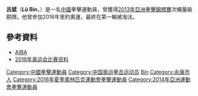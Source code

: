 {{Infobox boxer
|name        = 呂斌
|image       = 
|image_size  = 
|fullname    = 
|nickname    = 
|weight      = 次蠅量級
|height      = {{cvt|165|cm|ft}}
|reach       = 
|nationality = {{PRC}}
|birth_date  = {{Birth date and age|1994|10|18|df=yes}}
|birth_place = {{CHN}}[[浙江省|浙江省]][[永康市|永康市]][[龍山鎮_(永康市)|龍山鎮]]呂南宅四村
|style       = 
|total       = 
|wins        = 
|losses      = 
|draws       = 
|no contests = 
|KO          = 
|medaltemplates=
{{MedalSport|男子[[拳擊|拳擊]]}} 
{{MedalCountry|{{CHN}}}} 
{{MedalCompetition|[[亞洲拳擊錦標賽|亞洲拳擊錦標賽]]}}
{{MedalBronze|[[2013年亞洲拳擊錦標賽|2013年 安曼]]|次蠅量級}} 
}}
'''呂斌'''（'''Lü Bin'''，{{bd|1994年|10月18日|catIdx=Lü, Bin}}）是一名[[中國|中國]]拳擊運動員，曾獲得[[2013年亞洲拳擊錦標賽|2013年亞洲拳擊錦標賽]]次蠅量級銅牌。他曾參加2016年里約奧運，最終在第一輪被淘汰。

== 參考資料 ==
* [http://www.aiba.org/blog/february-boxer-month-lu-bin/ AIBA]{{Wayback|url=http://www.aiba.org/blog/february-boxer-month-lu-bin/ |date=20201130180048 }}
* [https://www.rio2016.com/en/athlete/bin-lv 2016年奥运会比赛资料]{{Wayback|url=https://www.rio2016.com/en/athlete/bin-lv |date=20161126034938 }}

{{DEFAULTSORT:Lü, Bin}}
[[Category:中國拳擊運動員|Category:中國拳擊運動員]]
[[Category:中国奥运拳击运动员|Category:中国奥运拳击运动员]]
[[Category:呂姓|Bin]]
[[Category:永康市人|Category:永康市人]]
[[Category:2016年夏季奧林匹克運動會拳擊運動員|Category:2016年夏季奧林匹克運動會拳擊運動員]]
[[Category:2014年亞洲運動會拳擊運動員|Category:2014年亞洲運動會拳擊運動員]]